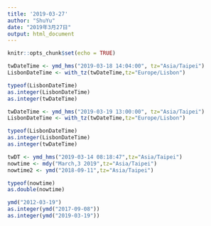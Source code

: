 ```yaml
---
title: '2019-03-27'
author: "ShuYu"
date: "2019年3月27日"
output: html_document
---
```


```r
knitr::opts_chunk$set(echo = TRUE)
```

```r
twDateTime <- ymd_hms("2019-03-18 14:04:00", tz="Asia/Taipei")
LisbonDateTime <- with_tz(twDateTime,tz="Europe/Lisbon")
```


```r
typeof(LisbonDateTime)
as.integer(LisbonDateTime)
as.integer(twDateTime)
```
```r
twDateTime <- ymd_hms("2019-03-19 13:00:00", tz="Asia/Taipei")
LisbonDateTime <- with_tz(twDateTime,tz="Europe/Lisbon")
```

```r
typeof(LisbonDateTime)
as.integer(LisbonDateTime)
as.integer(twDateTime)
```

```r
twDT <- ymd_hms("2019-03-14 08:18:47",tz="Asia/Taipei")
nowtime <- mdy("March,3 2019",tz="Asia/Taipei")
nowtime2 <- ymd("2018-09-11",tz="Asia/Taipei")
```

```r
typeof(nowtime)
as.double(nowtime)
```

```r
ymd("2012-03-19")
as.integer(ymd("2017-09-08")) 
as.integer(ymd("2019-03-19")) 
```


